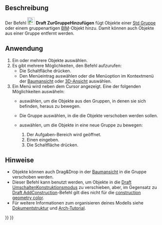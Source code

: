 <languages/>

{{Docnav/de
|[[Draft_AddToLayer/de|ZurEbeneHinzufügen]]
|[[Draft_AddConstruction/de|HilfsgeometrieHinzufügen]]
|[[Draft_Workbench/de|Draft]]
|IconL=Draft_AddToLayer.svg
|IconR=Draft_AddConstruction.svg
|IconC=Workbench_Draft.svg
}}

{{GuiCommand/de
|Name=Draft AddToGroup
|Name/de=Draft ZurGruppeHinzufügen
|MenuLocation=Dienstprogramme → Zur Gruppe hinzufügen...
|Workbenches=[[Draft_Workbench/de|Draft]]
|SeeAlso=[[Std_Group/de|Std Gruppe]], [[Draft_AddNamedGroup/de|Draft BenannteGruppeHinzufügen]], [[Draft_AddConstruction/de|Draft ZurKonstruktionsgruppeHinzufügen]], [[Draft_AutoGroup/de|Draft Autogruppe]]
}}

<span id="Description"></span>
==Beschreibung==

Der Befehl [[Image:Draft_AddToGroup.svg|24px]] '''Draft ZurGruppeHinzufügen''' fügt Objekte einer [[Std_Group/de|Std Gruppe]] oder einem gruppenartigen [[BIM_Workbench/de|BIM]]-Objekt hinzu. Damit können auch Objekte aus einer Gruppe entfernt werden.

<span id="Usage"></span>
==Anwendung==

<div class="mw-translate-fuzzy">
# Ein oder mehrere Objekte auswählen.
# Es gibt mehrere Möglichkeiten, den Befehl aufzurufen:
#* Die Schaltfläche {{Button|[[Image:Draft_AddToGroup.svg|16px]] [[Draft_AddToGroup/de|In Gruppe verschieben...]]}} drücken.
#* Den Menüeintrag {{MenuCommand|Dienstprogramme → [[Image:Draft_AddToGroup.svg|16px]] In Gruppe verschieben...}} auswählen oder die Menüoption im Kontextmenü der [[Tree_view/de|Baumansicht]] oder [[3D_view/de|3D-Ansicht]] auswählen.
# Ein Menü wird neben dem Cursor angezeigt. Eine der folgenden Möglichkeiten auswäheln:
#* {{MenuCommand|Gruppierung aufheben}} auswählen, um die Objekte aus den Gruppen, in denen sie sich befinden, heraus zu bewegen.
#* Die Gruppe auswählen, in die die Objekte verschoben werden sollen.
#* {{MenuCommand|+ Neue Gruppe hinzufügen}} auswählen, um die Objekte in eine neue Gruppe zu bewegen:
#*# Der Aufgaben-Bereich {{MenuCommand|Gruppe hinzufügen}} wird geöffnet.
#*# Einen {{MenuCommand|Gruppennamen}} eingeben.
#*# Die Schaltfläche {{Button|OK}} drücken.
</div>

<span id="Notes"></span>
==Hinweise==

* Objekte können auch Drag&Drop in der [[Tree_view/de|Baumansicht]] in die Gruppe verschoben werden.
* Dieser Befehl kann benutzt werden, um Objekte in die [[Draft_ToggleConstructionMode/de|Draft UmschaltenKonstruktionsmodus]] zu verschieben, aber, im Gegensatz zu [[Draft_AddConstruction/de|Draft AddConstruction]]-Befehl gilt dies nicht für die [[Draft_ToggleConstructionMode/de#Preferences|construction geometry color]].
* Für weitere Informationen zum organisieren deines Modells siehe [[Document_structure/de|Dokumentstruktur]] und [[Arch_tutorial/de#Organizing_your_model|Arch-Tutorial]].


{{Docnav/de
|[[Draft_AddToLayer/de|ZurEbeneHinzufügen]]
|[[Draft_AddConstruction/de|HilfsgeometrieHinzufügen]]
|[[Draft_Workbench/de|Draft]]
|IconL=Draft_AddToLayer.svg
|IconR=Draft_AddConstruction.svg
|IconC=Workbench_Draft.svg
}}

{{Draft Tools navi{{#translation:}}}}
{{Userdocnavi{{#translation:}}}}